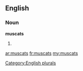 ==English==

===Noun===
'''muscats'''

# {{plural of|[[muscat]]}}

[[Category:English plurals]]

[[ar:muscats]]
[[fr:muscats]]
[[my:muscats]]